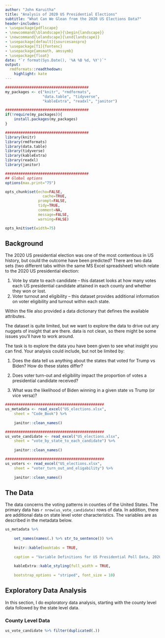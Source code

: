 ```yaml
---
author: "John Karuitha"
title: "Analysis of 2020 US Presidential Elections"
subtitle: "What Can We Glean from the 2020 US Elections Data?"
header-includes:
- \usepackage{pdflscape}
- \newcommand{\blandscape}{\begin{landscape}}
- \newcommand{\elandscape}{\end{landscape}}
- \usepackage[default]{sourcesanspro}
- \usepackage[T1]{fontenc}
- \usepackage{amsmath, amssymb}
- \usepackage{float}
date: "`r format(Sys.Date(), '%A %B %d, %Y')`"
output:
  rmdformats::readthedown:
    highlight: kate
---
```



```r

######################################
my_packages <- c("knitr", "rmdformats", 
                 "data.table", "tidyverse", 
                 "kableExtra", "readxl", "janitor")

######################################
if(!require(my_packages)){
    install.packages(my_packages)
}

######################################
library(knitr)
library(rmdformats)
library(data.table)
library(tidyverse)
library(kableExtra)
library(readxl)
library(janitor)

######################################
## Global options
options(max.print="75")

opts_chunk$set(echo=FALSE,
	             cache=TRUE,
               prompt=FALSE,
               tidy=TRUE,
               comment=NA,
               message=FALSE,
               warning=FALSE)

opts_knit$set(width=75)
```

## **Background**

The 2020 US presidential election was one of the most contentious in US history, but could the outcome have been predicted? There are two data sets (two different tabs within the same MS Excel spreadsheet) which relate to the 2020 US presidential election:

1. Vote by state to each candidate – this dataset looks at how many votes each US presidential candidate attained in each county and whether they won or lost.       
2. Voter turnout and eligibility – this dataset provides additional information on voter eligibility and turnout within each state. 

Within the file also provided a data dictionary that defines the available attributes.

The dataset is quite limited, but we want to explore the data to drive out any nuggets of insight that are there.  data is not clean, so there might be some issues you’ll have to work around.  

The task is to  explore the data you have been given to see what insight you can find.  Your analysis could include, but not be limited by:

1. Does the data tell us anything about the states that voted for Trump vs Biden?  How do these states differ?

2. Does voter turn-out and eligibility impact the proportion of votes a presidential candidate received?

3. What was the likelihood of Biden winning in a given state vs Trump (or vice versa)?


```r
#############################################
us_metadata <- read_excel("US_elections.xlsx", 
    sheet = "Code_Book") %>% 
    
    janitor::clean_names()

#############################################
us_vote_candidate <- read_excel("US_elections.xlsx", 
    sheet = "vote_by_state_to_each_candidate") %>% 
    
    janitor::clean_names()

#############################################
us_voters <- read_excel("US_elections.xlsx", 
    sheet = "voter_turn_out_and_eligability") %>% 
    
    janitor::clean_names()

```

## **The Data**

The data concerns the voting patterns in counties of the United States. The primary data has `r nrow(us_vote_candidate)` rows of data. In addition, there are additional data on state level voter characteristics. The variables are as described in the metadata below. 

```r
us_metadata %>% 
    
    set_names(names(.) %>% str_to_sentence()) %>% 
    
    knitr::kable(booktabs = TRUE, 
                 
    caption = "Variable Definitions for US Presidential Poll Data, 2020") %>% 
    
    kableExtra::kable_styling(full_width = TRUE, 
                              
    bootstrap_options = "striped", font_size = 10)
```

## Exploratory Data Analysis

In this section, I do exploratory data analysis, starting with the county level data followed by the state level data. 

### County Level Data

```r
us_vote_candidate %>% filter(duplicated(.))
```






